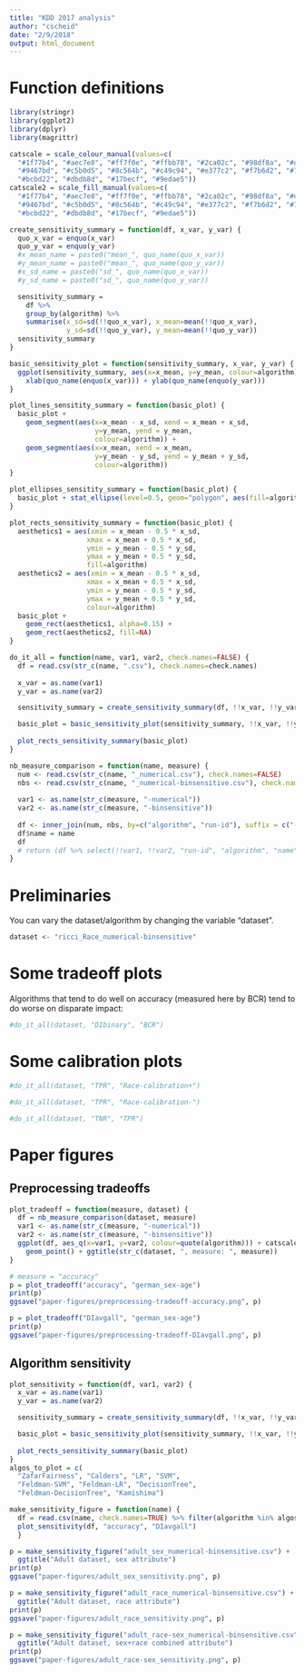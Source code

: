 ```yaml
---
title: "KDD 2017 analysis"
author: "cscheid"
date: "2/9/2018"
output: html_document
---
```


# Function definitions

```r
library(stringr)
library(ggplot2)
library(dplyr)
library(magrittr)

catscale = scale_colour_manual(values=c(
  "#1f77b4", "#aec7e8", "#ff7f0e", "#ffbb78", "#2ca02c", "#98df8a", "#d62728", "#ff9896",
  "#9467bd", "#c5b0d5", "#8c564b", "#c49c94", "#e377c2", "#f7b6d2", "#7f7f7f", "#c7c7c7",
  "#bcbd22", "#dbdb8d", "#17becf", "#9edae5"))
catscale2 = scale_fill_manual(values=c(
  "#1f77b4", "#aec7e8", "#ff7f0e", "#ffbb78", "#2ca02c", "#98df8a", "#d62728", "#ff9896",
  "#9467bd", "#c5b0d5", "#8c564b", "#c49c94", "#e377c2", "#f7b6d2", "#7f7f7f", "#c7c7c7",
  "#bcbd22", "#dbdb8d", "#17becf", "#9edae5"))

create_sensitivity_summary = function(df, x_var, y_var) {
  quo_x_var = enquo(x_var)
  quo_y_var = enquo(y_var)
  #x_mean_name = paste0("mean_", quo_name(quo_x_var))
  #y_mean_name = paste0("mean_", quo_name(quo_y_var))
  #x_sd_name = paste0("sd_", quo_name(quo_x_var))
  #y_sd_name = paste0("sd_", quo_name(quo_y_var))

  sensitivity_summary = 
    df %>% 
    group_by(algorithm) %>% 
    summarise(x_sd=sd(!!quo_x_var), x_mean=mean(!!quo_x_var), 
              y_sd=sd(!!quo_y_var), y_mean=mean(!!quo_y_var))
  sensitivity_summary
}

basic_sensitivity_plot = function(sensitivity_summary, x_var, y_var) {
  ggplot(sensitivity_summary, aes(x=x_mean, y=y_mean, colour=algorithm)) + catscale + catscale2 +
    xlab(quo_name(enquo(x_var))) + ylab(quo_name(enquo(y_var)))
}

plot_lines_sensitity_summary = function(basic_plot) {
  basic_plot + 
    geom_segment(aes(x=x_mean - x_sd, xend = x_mean + x_sd,
                     y=y_mean, yend = y_mean,
                     colour=algorithm)) + 
    geom_segment(aes(x=x_mean, xend = x_mean,
                     y=y_mean - y_sd, yend = y_mean + y_sd,
                     colour=algorithm))
}

plot_ellipses_sensitity_summary = function(basic_plot) {
  basic_plot + stat_ellipse(level=0.5, geom="polygon", aes(fill=algorithm), alpha=0.2) + stat_ellipse(level=0.5, fill=NA)
}

plot_rects_sensitivity_summary = function(basic_plot) {
  aesthetics1 = aes(xmin = x_mean - 0.5 * x_sd,   
                   xmax = x_mean + 0.5 * x_sd,
                   ymin = y_mean - 0.5 * y_sd, 
                   ymax = y_mean + 0.5 * y_sd,
                   fill=algorithm)
  aesthetics2 = aes(xmin = x_mean - 0.5 * x_sd,   
                   xmax = x_mean + 0.5 * x_sd,
                   ymin = y_mean - 0.5 * y_sd, 
                   ymax = y_mean + 0.5 * y_sd,
                   colour=algorithm)
  basic_plot +
    geom_rect(aesthetics1, alpha=0.15) +
    geom_rect(aesthetics2, fill=NA)
}

do_it_all = function(name, var1, var2, check.names=FALSE) {
  df = read.csv(str_c(name, ".csv"), check.names=check.names)
  
  x_var = as.name(var1)
  y_var = as.name(var2)

  sensitivity_summary = create_sensitivity_summary(df, !!x_var, !!y_var)

  basic_plot = basic_sensitivity_plot(sensitivity_summary, !!x_var, !!y_var) + ggtitle(name)
  
  plot_rects_sensitivity_summary(basic_plot)
}

nb_measure_comparison = function(name, measure) {
  num <- read.csv(str_c(name, "_numerical.csv"), check.names=FALSE)
  nbs <- read.csv(str_c(name, "_numerical-binsensitive.csv"), check.names=FALSE)
  
  var1 <- as.name(str_c(measure, "-numerical"))
  var2 <- as.name(str_c(measure, "-binsensitive"))
  
  df <- inner_join(num, nbs, by=c("algorithm", "run-id"), suffix = c("-numerical", "-binsensitive"))
  df$name = name
  df
  # return (df %>% select(!!var1, !!var2, "run-id", "algorithm", "name"))
}
```

# Preliminaries

You can vary the dataset/algorithm by changing the variable "dataset".

```r
dataset <- "ricci_Race_numerical-binsensitive"
```

# Some tradeoff plots

Algorithms that tend to do well on accuracy (measured here by BCR) tend to do worse on disparate impact:

```r
#do_it_all(dataset, "DIbinary", "BCR")
```

# Some calibration plots

```r
#do_it_all(dataset, "TPR", "Race-calibration+")
```

```r
#do_it_all(dataset, "TPR", "Race-calibration-")
```

```r
#do_it_all(dataset, "TNR", "TPR")
```

# Paper figures

## Preprocessing tradeoffs

```r
plot_tradeoff = function(measure, dataset) {
  df = nb_measure_comparison(dataset, measure)
  var1 <- as.name(str_c(measure, "-numerical"))
  var2 <- as.name(str_c(measure, "-binsensitive"))
  ggplot(df, aes_q(x=var1, y=var2, colour=quote(algorithm))) + catscale + catscale2 +
    geom_point() + ggtitle(str_c(dataset, ", measure: ", measure))
}

# measure = "accuracy"
p = plot_tradeoff("accuracy", "german_sex-age")
print(p)
ggsave("paper-figures/preprocessing-tradeoff-accuracy.png", p)

p = plot_tradeoff("DIavgall", "german_sex-age")
print(p)
ggsave("paper-figures/preprocessing-tradeoff-DIavgall.png", p)
```

## Algorithm sensitivity

```r
plot_sensitivity = function(df, var1, var2) {
  x_var = as.name(var1)
  y_var = as.name(var2)

  sensitivity_summary = create_sensitivity_summary(df, !!x_var, !!y_var)

  basic_plot = basic_sensitivity_plot(sensitivity_summary, !!x_var, !!y_var)
  
  plot_rects_sensitivity_summary(basic_plot)
}
algos_to_plot = c(
  "ZafarFairness", "Calders", "LR", "SVM", 
  "Feldman-SVM", "Feldman-LR", "DecisionTree", 
  "Feldman-DecisionTree", "Kamishima")

make_sensitivity_figure = function(name) {
  df = read.csv(name, check.names=TRUE) %>% filter(algorithm %in% algos_to_plot)
  plot_sensitivity(df, "accuracy", "DIavgall")
  }

p = make_sensitivity_figure("adult_sex_numerical-binsensitive.csv") +
  ggtitle("Adult dataset, sex attribute")
print(p)
ggsave("paper-figures/adult_sex_sensitivity.png", p)

p = make_sensitivity_figure("adult_race_numerical-binsensitive.csv") +
  ggtitle("Adult dataset, race attribute")
print(p)
ggsave("paper-figures/adult_race_sensitivity.png", p)

p = make_sensitivity_figure("adult_race-sex_numerical-binsensitive.csv") +
  ggtitle("Adult dataset, sex+race combined attribute")
print(p)
ggsave("paper-figures/adult_race-sex_sensitivity.png", p)

```